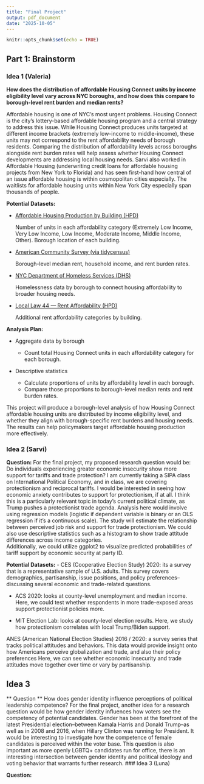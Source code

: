 ```yaml
---
title: "Final Project"
output: pdf_document
date: "2025-10-05"
---
```


```r
knitr::opts_chunk$set(echo = TRUE)
```

## Part 1: Brainstorm

### Idea 1 (Valeria)

**How does the distribution of affordable Housing Connect units by income eligibility level vary across NYC boroughs, and how does this compare to borough-level rent burden and median rents?**

Affordable housing is one of NYC’s most urgent problems. Housing Connect is the city’s lottery-based affordable housing program and a central strategy to address this issue. While Housing Connect produces units targeted at different income brackets (extremely low-income to middle-income), these units may not correspond to the rent affordability needs of borough residents. Comparing the distribution of affordability levels across boroughs alongside rent burden rates will help assess whether Housing Connect developments are addressing local housing needs.
Sarvi also worked in Affordable Housing (underwriting credit loans for affordable housing projects from New York to Florida) and has seen first-hand how central of an issue affordable housing is within cosmopolitan cities especially. The waitlists for affordable housing units within New York City especially span thousands of people. 

**Potential Datasets:**

* [Affordable Housing Production by Building (HPD)](https://data.cityofnewyork.us/Housing-Development/Affordable-Housing-Production-by-Building/hg8x-zxpr/about_data)

  Number of units in each affordability category (Extremely Low Income, Very Low Income, Low Income, Moderate Income, Middle Income, Other).
  Borough location of each building.

* [American Community Survey (via tidycensus)](https://walker-data.com/tidycensus/)

  Borough-level median rent, household income, and rent burden rates.

* [NYC Department of Homeless Services (DHS)](https://data.cityofnewyork.us/Social-Services/Individual-Census-by-Borough-Community-District-an/veav-vj3r/about_data)

  Homelessness data by borough to connect housing affordability to broader housing needs.

* [Local Law 44 — Rent Affordability (HPD)](https://data.cityofnewyork.us/Housing-Development/Local-Law-44-Rent-Affordability/93d2-wh7s/about_data)

  Additional rent affordability categories by building.
  
**Analysis Plan:**

- Aggregate data by borough

  - Count total Housing Connect units in each affordability category for each borough.

- Descriptive statistics

  - Calculate proportions of units by affordability level in each borough.
  - Compare those proportions to borough-level median rents and rent burden rates.


This project will produce a borough-level analysis of how Housing Connect affordable housing units are distributed by income eligibility level, and whether they align with borough-specific rent burdens and housing needs. The results can help policymakers target affordable housing production more effectively.




### Idea 2 (Sarvi)

**Question:**
For the final project, my proposed research question would be: Do individuals experiencing greater economic insecurity show more support for tariffs and trade protection? 
I am currently taking a SIPA class on International Political Economy, and in class, we are covering protectionism and reciprocal tariffs. I would be interested in seeing how economic anxiety contributes to support for protectionism, if at all. I think this is a particularly relevant topic in today's current political climate, as Trump pushes a protectionist trade agenda. 
Analysis here would involve using regression models (logistic if dependent variable is binary or an OLS regression if it's a continuous scale). The study will estimate the relationship between perceived job risk and support for trade protectionism. We could also use descriptive statistics such as a histogram to show trade attitude differences across income categories.  
Additionally, we could utilize ggplot2 to visualize predicted probabilities of tariff support by economic security at party ID. 

**Potential Datasets:**
- CES (Cooperative Election Study) 2020: its a survey that is a representative sample of U.S. adults. This survey covers demographics, partisanship, issue positions, and policy preferences--discussing several economic and trade-related questions. 

- ACS 2020: looks at county-level unemployment and median income. Here, we could test whether respondents in more trade-exposed areas support protectionist policies more.

- MIT Election Lab: looks at county-level election results. Here, we study how protectionism correlates with local Trump/Biden support. 

ANES (American National Election Studies) 2016 / 2020: a survey series that tracks political attitudes and behaviors. This data would provide insight onto how Americans perceive globalization and trade, and also their policy preferences Here, we can see whether economic insecurity and trade attitudes move together over time or vary by partisanship. 

## Idea 3
** Question ** How does gender identity influence perceptions of political leadership competence?
For the final project, another idea for a research question would be how gender identity influences how voters see the competency of potential candidates. 
Gender has been at the forefront of the latest Presidential election--between Kamala Harris and Donald Trump--as well as in 2008 and 2016, when Hillary Clinton was running for President. It would be interesting to investigate how the competence of female candidates is perceived within the voter base. 
This question is also important as more openly LGBTQ+ candidates run for office, there is an interesting intersection between gender identity and political ideology and voting behavior that warrants further research. 
### Idea 3 (Luna)

**Question:**
